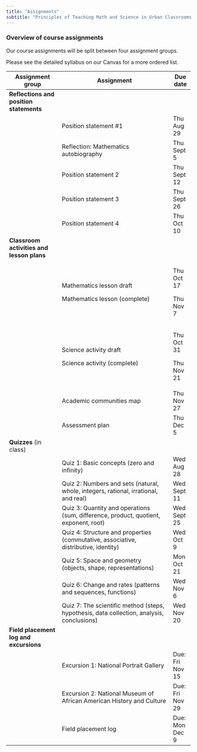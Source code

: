 ```yaml
---
title: "Assignments"
subtitle: "Principles of Teaching Math and Science in Urban Classrooms II (Grades 4-6)"
---
```


### **Overview of course assignments**

Our course assignments will be split between four assignment groups.

Please see the detailed syllabus on our Canvas for a more ordered list.

+-------------------------------------------+-------------------------------------------------------------------------------------------+-----------------+
| Assignment group                          | Assignment                                                                                | Due date        |
+===========================================+===========================================================================================+=================+
| **Reflections and position statements**   |                                                                                           |                 |
+-------------------------------------------+-------------------------------------------------------------------------------------------+-----------------+
|                                           | Position statement #1                                                                     | Thu Aug 29      |
+-------------------------------------------+-------------------------------------------------------------------------------------------+-----------------+
|                                           | Reflection: Mathematics autobiography                                                     | Thu Sept 5      |
+-------------------------------------------+-------------------------------------------------------------------------------------------+-----------------+
|                                           | Position statement 2                                                                      | Thu Sept 12     |
+-------------------------------------------+-------------------------------------------------------------------------------------------+-----------------+
|                                           | Position statement 3                                                                      | Thu Sept 26     |
+-------------------------------------------+-------------------------------------------------------------------------------------------+-----------------+
|                                           | Position statement 4                                                                      | Thu Oct 10      |
+-------------------------------------------+-------------------------------------------------------------------------------------------+-----------------+
| **Classroom activities and lesson plans** |                                                                                           |                 |
+-------------------------------------------+-------------------------------------------------------------------------------------------+-----------------+
|                                           | Mathematics lesson draft                                                                  | Thu Oct 17      |
|                                           |                                                                                           |                 |
|                                           | Mathematics lesson (complete)                                                             | Thu Nov 7       |
+-------------------------------------------+-------------------------------------------------------------------------------------------+-----------------+
|                                           | Science activity draft                                                                    | Thu Oct 31      |
|                                           |                                                                                           |                 |
|                                           | Science activity (complete)                                                               | Thu Nov 21      |
+-------------------------------------------+-------------------------------------------------------------------------------------------+-----------------+
|                                           | Academic communities map                                                                  | Thu Nov 27      |
+-------------------------------------------+-------------------------------------------------------------------------------------------+-----------------+
|                                           | Assessment plan                                                                           | Thu Dec 5       |
+-------------------------------------------+-------------------------------------------------------------------------------------------+-----------------+
| **Quizzes** (in class)                    |                                                                                           |                 |
+-------------------------------------------+-------------------------------------------------------------------------------------------+-----------------+
|                                           | Quiz 1: Basic concepts (zero and infinity)                                                | Wed Aug 28      |
+-------------------------------------------+-------------------------------------------------------------------------------------------+-----------------+
|                                           | Quiz 2: Numbers and sets (natural, whole, integers, rational, irrational, and real)       | Wed Sept 11     |
+-------------------------------------------+-------------------------------------------------------------------------------------------+-----------------+
|                                           | Quiz 3: Quantity and operations (sum, difference, product, quotient, exponent, root)      | Wed Sept 25     |
+-------------------------------------------+-------------------------------------------------------------------------------------------+-----------------+
|                                           | Quiz 4: Structure and properties (commutative, associative, distributive, identity)       | Wed Oct 9       |
+-------------------------------------------+-------------------------------------------------------------------------------------------+-----------------+
|                                           | Quiz 5: Space and geometry (objects, shape, representations)                              | Mon Oct 21      |
+-------------------------------------------+-------------------------------------------------------------------------------------------+-----------------+
|                                           | Quiz 6: Change and rates (patterns and sequences, functions)                              | Wed Nov 6       |
+-------------------------------------------+-------------------------------------------------------------------------------------------+-----------------+
|                                           | Quiz 7: The scientific method (steps, hypothesis, data collection, analysis, conclusions) | Wed Nov 20      |
+-------------------------------------------+-------------------------------------------------------------------------------------------+-----------------+
| **Field placement log and excursions**    |                                                                                           |                 |
+-------------------------------------------+-------------------------------------------------------------------------------------------+-----------------+
|                                           | Excursion 1: National Portrait Gallery                                                    | Due: Fri Nov 15 |
+-------------------------------------------+-------------------------------------------------------------------------------------------+-----------------+
|                                           | Excursion 2: National Museum of African American History and Culture                      | Due: Fri Nov 29 |
+-------------------------------------------+-------------------------------------------------------------------------------------------+-----------------+
|                                           | Field placement log                                                                       | Due: Mon Dec 9  |
+-------------------------------------------+-------------------------------------------------------------------------------------------+-----------------+
